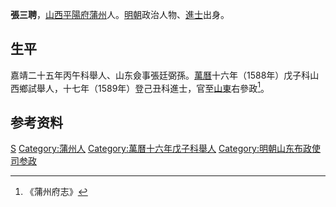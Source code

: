 '''張三聘'''，[[山西|山西]][[平陽府|平陽府]][[蒲州|蒲州]]人。[[明朝|明朝]]政治人物、[[進士|進士]]出身。

== 生平 ==
嘉靖二十五年丙午科舉人、山东僉事張廷弼孫。[[萬曆|萬曆]]十六年（1588年）戊子科山西鄉試舉人，十七年（1589年）登己丑科進士，官至[[山東|山東]]右參政<ref>《蒲州府志》</ref>。

== 参考资料 ==
{{reflist}}

{{萬曆十七年己丑科殿試金榜}}

{{Authority control}}

{{DEFAULTSORT:Zhang张}}
[[Category:张姓|S]]
[[Category:蒲州人|Category:蒲州人]]
[[Category:萬曆十六年戊子科舉人|Category:萬曆十六年戊子科舉人]]
[[Category:明朝山东布政使司参政|Category:明朝山东布政使司参政]]


{{明朝人物小作品}}